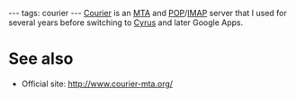 ---
tags: courier
---
[[Courier]] is an [[MTA]] and [[POP]]/[[IMAP]] server that I used for several years before switching to [[Cyrus]] and later Google Apps.

= See also =

* Official site: http://www.courier-mta.org/
